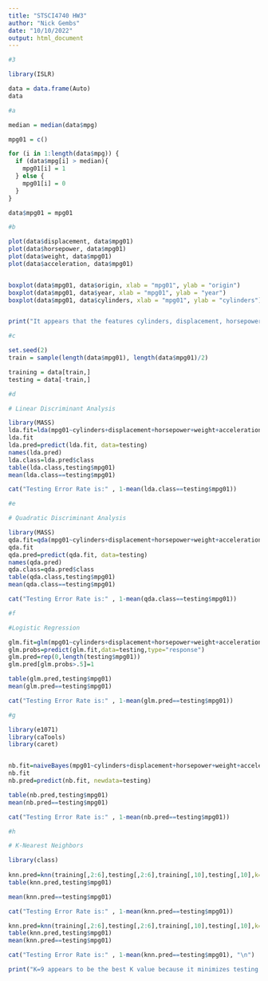 ```yaml
---
title: "STSCI4740 HW3"
author: "Nick Gembs"
date: "10/10/2022"
output: html_document
---
```


```r
#3
```


```r
library(ISLR)

data = data.frame(Auto)
data
```



```r
#a

median = median(data$mpg)

mpg01 = c()

for (i in 1:length(data$mpg)) {
  if (data$mpg[i] > median){
    mpg01[i] = 1
  } else {
    mpg01[i] = 0
  }
}

data$mpg01 = mpg01

```


```r
#b

plot(data$displacement, data$mpg01)
plot(data$horsepower, data$mpg01)
plot(data$weight, data$mpg01)
plot(data$acceleration, data$mpg01)


boxplot(data$mpg01, data$origin, xlab = "mpg01", ylab = "origin")
boxplot(data$mpg01, data$year, xlab = "mpg01", ylab = "year")
boxplot(data$mpg01, data$cylinders, xlab = "mpg01", ylab = "cylinders")


print("It appears that the features cylinders, displacement, horsepower, weight, acceleration, year, and origin all have some degree of correlation with mpg01")
```

```r
#c

set.seed(2)
train = sample(length(data$mpg01), length(data$mpg01)/2)

training = data[train,]
testing = data[-train,]

```



```r
#d

# Linear Discriminant Analysis

library(MASS)
lda.fit=lda(mpg01~cylinders+displacement+horsepower+weight+acceleration+year,data=training)
lda.fit  
lda.pred=predict(lda.fit, data=testing)
names(lda.pred)
lda.class=lda.pred$class
table(lda.class,testing$mpg01)
mean(lda.class==testing$mpg01)

cat("Testing Error Rate is:" , 1-mean(lda.class==testing$mpg01))

```

```r
#e

# Quadratic Discriminant Analysis

library(MASS)
qda.fit=qda(mpg01~cylinders+displacement+horsepower+weight+acceleration+year,data=training)
qda.fit  
qda.pred=predict(qda.fit, data=testing)
names(qda.pred)
qda.class=qda.pred$class
table(qda.class,testing$mpg01)
mean(qda.class==testing$mpg01)

cat("Testing Error Rate is:" , 1-mean(qda.class==testing$mpg01))
```


```r
#f

#Logistic Regression

glm.fit=glm(mpg01~cylinders+displacement+horsepower+weight+acceleration+year,data=training)
glm.probs=predict(glm.fit,data=testing,type="response")
glm.pred=rep(0,length(testing$mpg01))
glm.pred[glm.probs>.5]=1

table(glm.pred,testing$mpg01)
mean(glm.pred==testing$mpg01)

cat("Testing Error Rate is:" , 1-mean(glm.pred==testing$mpg01))
```


```r
#g

library(e1071)
library(caTools)
library(caret)


nb.fit=naiveBayes(mpg01~cylinders+displacement+horsepower+weight+acceleration+year,data=training)
nb.fit  
nb.pred=predict(nb.fit, newdata=testing)

table(nb.pred,testing$mpg01)
mean(nb.pred==testing$mpg01)

cat("Testing Error Rate is:" , 1-mean(nb.pred==testing$mpg01))
```



```r
#h

# K-Nearest Neighbors

library(class)
 
knn.pred=knn(training[,2:6],testing[,2:6],training[,10],testing[,10],k=1)
table(knn.pred,testing$mpg01)

mean(knn.pred==testing$mpg01)

cat("Testing Error Rate is:" , 1-mean(knn.pred==testing$mpg01))

knn.pred=knn(training[,2:6],testing[,2:6],training[,10],testing[,10],k=9)
table(knn.pred,testing$mpg01)
mean(knn.pred==testing$mpg01)

cat("Testing Error Rate is:" , 1-mean(knn.pred==testing$mpg01), "\n")

print("K=9 appears to be the best K value because it minimizes testing error.")
```

